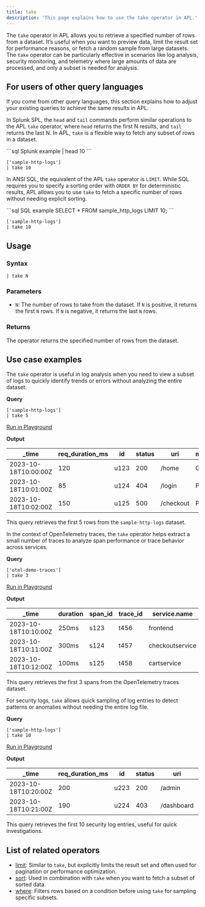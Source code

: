 ```yaml
---
title: take
description: 'This page explains how to use the take operator in APL.'
---
```


The `take` operator in APL allows you to retrieve a specified number of rows from a dataset. It’s useful when you want to preview data, limit the result set for performance reasons, or fetch a random sample from large datasets. The `take` operator can be particularly effective in scenarios like log analysis, security monitoring, and telemetry where large amounts of data are processed, and only a subset is needed for analysis.

## For users of other query languages

If you come from other query languages, this section explains how to adjust your existing queries to achieve the same results in APL.

<AccordionGroup>
<Accordion title="Splunk SPL users">

In Splunk SPL, the `head` and `tail` commands perform similar operations to the APL `take` operator, where `head` returns the first N results, and `tail` returns the last N. In APL, `take` is a flexible way to fetch any subset of rows in a dataset.

<CodeGroup>
```sql Splunk example
| head 10
```

```kusto APL equivalent
['sample-http-logs']
| take 10
```
</CodeGroup>

</Accordion>
<Accordion title="ANSI SQL users">

In ANSI SQL, the equivalent of the APL `take` operator is `LIMIT`. While SQL requires you to specify a sorting order with `ORDER BY` for deterministic results, APL allows you to use `take` to fetch a specific number of rows without needing explicit sorting.

<CodeGroup>
```sql SQL example
SELECT * FROM sample_http_logs LIMIT 10;
```

```kusto APL equivalent
['sample-http-logs']
| take 10
```
</CodeGroup>

</Accordion>
</AccordionGroup>

## Usage

### Syntax

```kusto
| take N
```

### Parameters

- `N`: The number of rows to take from the dataset. If `N` is positive, it returns the first `N` rows. If `N` is negative, it returns the last `N` rows.

### Returns

The operator returns the specified number of rows from the dataset.

## Use case examples

<Tabs>
<Tab title="Log analysis">

The `take` operator is useful in log analysis when you need to view a subset of logs to quickly identify trends or errors without analyzing the entire dataset.

**Query**

```kusto
['sample-http-logs'] 
| take 5
```

[Run in Playground](https://play.axiom.co/axiom-play-qf1k/query?initForm=%7B%22apl%22%3A%22%5B'sample-http-logs'%5D%20%7C%20take%205%22%7D)

**Output**

| _time               | req_duration_ms | id  | status | uri               | method | geo.city | geo.country |
|---------------------|-----------------|-----|--------|-------------------|--------|----------|-------------|
| 2023-10-18T10:00:00Z | 120             | u123 | 200    | /home             | GET    | Berlin   | Germany     |
| 2023-10-18T10:01:00Z | 85              | u124 | 404    | /login            | POST   | New York | USA         |
| 2023-10-18T10:02:00Z | 150             | u125 | 500    | /checkout         | POST   | Tokyo    | Japan       |

This query retrieves the first 5 rows from the `sample-http-logs` dataset.

</Tab>

<Tab title="OpenTelemetry traces">

In the context of OpenTelemetry traces, the `take` operator helps extract a small number of traces to analyze span performance or trace behavior across services.

**Query**

```kusto
['otel-demo-traces'] 
| take 3
```

[Run in Playground](https://play.axiom.co/axiom-play-qf1k/query?initForm=%7B%22apl%22%3A%22%5B'otel-demo-traces'%5D%20%7C%20take%203%22%7D)

**Output**

| _time               | duration | span_id | trace_id | service.name | kind     | status_code |
|---------------------|----------|---------|----------|--------------|----------|-------------|
| 2023-10-18T10:10:00Z | 250ms    | s123    | t456     | frontend     | server   | OK          |
| 2023-10-18T10:11:00Z | 300ms    | s124    | t457     | checkoutservice | client | OK          |
| 2023-10-18T10:12:00Z | 100ms    | s125    | t458     | cartservice  | internal | ERROR       |

This query retrieves the first 3 spans from the OpenTelemetry traces dataset.

</Tab>

<Tab title="Security logs">

For security logs, `take` allows quick sampling of log entries to detect patterns or anomalies without needing the entire log file.

**Query**

```kusto
['sample-http-logs'] 
| take 10
```

[Run in Playground](https://play.axiom.co/axiom-play-qf1k/query?initForm=%7B%22apl%22%3A%22%5B'sample-http-logs'%5D%20%7C%20take%2010%22%7D)

**Output**

| _time               | req_duration_ms | id  | status | uri         | method | geo.city | geo.country |
|---------------------|-----------------|-----|--------|-------------|--------|----------|-------------|
| 2023-10-18T10:20:00Z | 200             | u223 | 200    | /admin      | GET    | London   | UK          |
| 2023-10-18T10:21:00Z | 190             | u224 | 403    | /dashboard  | GET    | Berlin   | Germany     |

This query retrieves the first 10 security log entries, useful for quick investigations.

</Tab>
</Tabs>

## List of related operators

- [limit](/apl/tabular-operators/limit-operator): Similar to `take`, but explicitly limits the result set and often used for pagination or performance optimization.
- [sort](/apl/tabular-operators/sort-operator): Used in combination with `take` when you want to fetch a subset of sorted data.
- [where](/apl/tabular-operators/where-operator): Filters rows based on a condition before using `take` for sampling specific subsets.